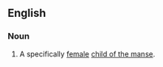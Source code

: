 ==English==

===Noun===
{{en-noun|daughters of the manse|sg=[[daughter]] [[of]] [[the]] [[manse]]}}

# A specifically [[female]] [[child of the manse]].